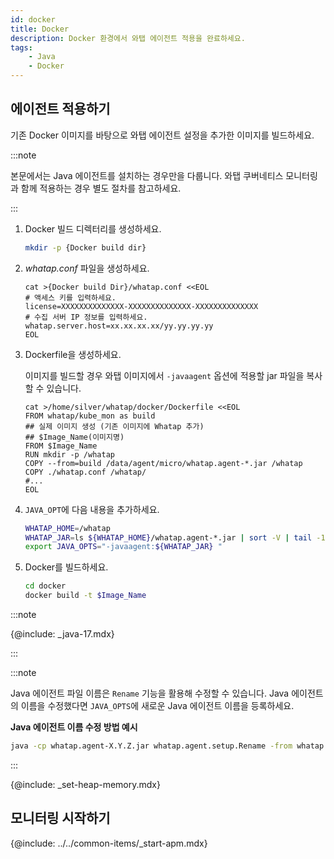 ```yaml
---
id: docker
title: Docker
description: Docker 환경에서 와탭 에이전트 적용을 완료하세요.
tags:
    - Java
    - Docker
---
```


## 에이전트 적용하기

기존 Docker 이미지를 바탕으로 와탭 에이전트 설정을 추가한 이미지를 빌드하세요.

:::note

본문에서는 Java 에이전트를 설치하는 경우만을 다룹니다. 와탭 쿠버네티스 모니터링과 함께 적용하는 경우 별도 절차를 참고하세요.

:::

1. Docker 빌드 디렉터리를 생성하세요.

    ```bash
    mkdir -p {Docker build dir}
    ```

1. *whatap.conf* 파일을 생성하세요.

    ```docker {3,5} showLineNumbers
    cat >{Docker build Dir}/whatap.conf <<EOL
    # 액세스 키를 입력하세요.
    license=XXXXXXXXXXXXXX-XXXXXXXXXXXXXX-XXXXXXXXXXXXXX 
    # 수집 서버 IP 정보를 입력하세요.
    whatap.server.host=xx.xx.xx.xx/yy.yy.yy.yy 
    EOL
    ```

1. Dockerfile을 생성하세요.

    이미지를 빌드할 경우 와탭 이미지에서 ```-javaagent``` 옵션에 적용할 jar 파일을 복사할 수 있습니다.
    
    ```docker
    cat >/home/silver/whatap/docker/Dockerfile <<EOL
    FROM whatap/kube_mon as build
    ## 실제 이미지 생성 (기존 이미지에 Whatap 추가)
    ## $Image_Name(이미지명)
    FROM $Image_Name
    RUN mkdir -p /whatap
    COPY --from=build /data/agent/micro/whatap.agent-*.jar /whatap
    COPY ./whatap.conf /whatap/
    #...
    EOL
    ```

1. ```JAVA_OPT```에 다음 내용을 추가하세요.

    ```bash
    WHATAP_HOME=/whatap
    WHATAP_JAR=ls ${WHATAP_HOME}/whatap.agent-*.jar | sort -V | tail -1
    export JAVA_OPTS="-javaagent:${WHATAP_JAR} "
    ```

1. Docker를 빌드하세요.

    ```bash
    cd docker
    docker build -t $Image_Name
    ```

:::note

{@include: _java-17.mdx}

:::

:::note

Java 에이전트 파일 이름은 `Rename` 기능을 활용해 수정할 수 있습니다. Java 에이전트의 이름을 수정했다면 `JAVA_OPTS`에 새로운 Java 에이전트 이름을 등록하세요.

**Java 에이전트 이름 수정 방법 예시**

```bash
java -cp whatap.agent-X.Y.Z.jar whatap.agent.setup.Rename -from whatap.agent-X.Y.Z.jar -to whatap.agent.jar
```

:::

{@include: _set-heap-memory.mdx}

## 모니터링 시작하기

{@include: ../../common-items/_start-apm.mdx} 